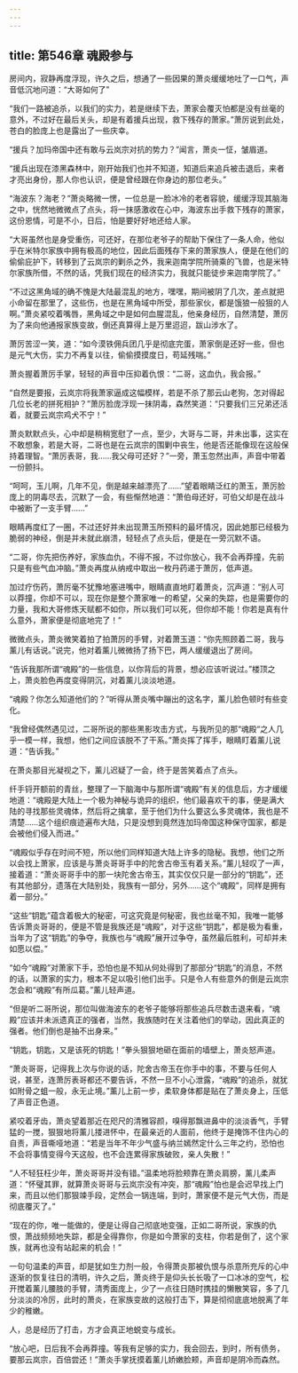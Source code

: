 ```yaml
---
---
---
```

title: 第546章 魂殿参与
---



房间内，寂静再度浮现，许久之后，想通了一些因果的萧炎缓缓地吐了一口气，声音低沉地问道：“大哥如何了”

“我们一路被追杀，以我们的实力，若是继续下去，萧家会覆灭怕都是没有丝毫的意外，不过好在最后关头，却是有着援兵出现，救下残存的萧家。”萧厉说到此处，苍白的脸庞上也是露出了一些庆幸。

“援兵？加玛帝国中还有敢与云岚宗对抗的势力？”闻言，萧炎一怔，皱眉道。

“援兵出现在漆黑森林中，刚开始我们也并不知道，知道后来追兵被击退后，来者才亮出身份，那人你也认识，便是曾经跟在你身边的那位老头。”

“海波东？海老？”萧炎略微一愣，一位总是一脸冰冷的老者容貌，缓缓浮现其脑海之中，恍然地微微点了点头，将一抹感激收在心中，海波东出手救下残存的萧家，这份恩情，可是不小，日后，怕是要好好地还给人家。

“大哥虽然也是身受重伤，可还好，在那位老爷子的帮助下保住了一条人命，他似乎在米特尔家族中拥有极高的地位，因此后面残存下来的萧家族人，便是在他们的偷偷庇护下，转移到了云岚宗的剿杀之外，我来迦南学院所骑乘的飞兽，也是米特尔家族所借，不然的话，凭我们现在的经济实力，我就只能徒步来迦南学院了。”

“不过这黑角域的确不愧是大陆最混乱的地方，嘿嘿，期间被阴了几次，差点就把小命留在那里了，这些伤，也是在黑角域中所受，那些家伙，都是饿狼一般狠的人啊。”萧炎紧咬着嘴唇，黑角域之中是如何血腥混乱，他亲身经历，自然清楚，萧厉为了来向他通报家族变故，倒还真算得上是万里迢迢，跋山涉水了。

萧厉苦涩一笑，道：“如今漠铁佣兵团几乎是彻底完蛋，萧家倒是还好一些，但也是元气大伤，实力不再复以往，偷偷摸摸度日，苟延残喘。”

萧炎握着萧厉手掌，轻轻的声音中压抑着仇恨：“二哥，这血仇，我会报。”

“自然是要报，云岚宗将我萧家逼成这幅模样，若是不杀了那云山老狗，怎对得起几位长老的拼死相护？”萧厉脸庞浮现一抹阴毒，森然笑道：“只要我们三兄弟还活着，就要云岚宗鸡犬不宁！”

萧炎默默点头，心中却是稍稍宽慰了一点，至少，大哥与二哥，并未出事，这实在不敢想象，若是大哥，二哥也是在云岚宗的围剿中丧生，他是否还能像现在这般保持着理智。“萧厉表哥，我……我父母可还好？”一旁，萧玉忽然出声，声音中带着一份颤抖。

“呵呵，玉儿啊，几年不见，倒是越来越漂亮了……”望着眼睛泛红的萧玉，萧厉脸庞上的阴毒尽去，沉默了一会，有些惭然地道：“萧伯母还好，可伯父却是在战斗中被断了一支手臂……”

眼睛再度红了一圈，不过还好并未出现萧玉所预料的最坏情况，因此她那已经极为脆弱的神经，倒是并未就此崩溃，轻轻点了点头后，便是在一旁沉默不语。

“二哥，你先把伤养好，家族血仇，不得不报，不过你放心，我不会再莽撞，先前只是有些气血冲脑。”萧炎再度从纳戒中取出一枚丹药递于萧厉，低声道。

加过疗伤药，萧厉毫不犹豫地塞进嘴中，眼睛直直地盯着萧炎，沉声道：“别人可以莽撞，你却不可以，现在你是整个萧家唯一的希望，父亲的失踪，也是需要你的力量，我和大哥修炼天赋都不如你，所以我们可以死，但你却不能！你若是真有什么意外，萧家便是彻底地完了！”

微微点头，萧炎微笑着拍了拍萧厉的手臂，对着萧玉道：“你先照顾着二哥，我与薰儿有话说。”说完，他对着薰儿微微扬了扬下巴，两人缓缓退出了房间。

“告诉我那所谓“魂殿”的一些信息，以你背后的背景，想必应该听说过。”楼顶之上，萧炎脸色再度变得阴沉，对着薰儿淡淡地道。

“魂殿？你怎么知道他们的？”听得从萧炎嘴中蹦出的这名字，薰儿脸色顿时有些变化。

“我曾经偶然遇见过，二哥所说的那些黑影攻击方式，与我所见的那“魂殿“之人几乎一模一样，我想，他们之间应该脱不了干系。”萧炎挥了挥手，眼睛盯着薰儿说道：“告诉我。”

在萧炎那目光凝视之下，薰儿迟疑了一会，终于是苦笑着点了点头。

纤手锊开额前的青丝，整理了一下脑海中与那所谓“魂殿”有关的信息后，方才缓缓地道：“魂殿是大陆上一个极为神秘与诡异的组织，他们最喜欢干的事，便是满大陆的寻找那些灵魂体，然后将之擒拿，至于他们为什么要这么多灵魂体，我也是不清楚……这个组织痕迹遍布大陆，只是没想到竟然连加玛帝国这种保守国家，都是会被他们侵入而进。”

“魂殿似乎存在时间不短，所以他们同样知道大陆上许多的隐秘。我想，他们之所以会找上萧家，应该是与萧炎哥哥手中的陀舍古帝玉有着关系。”薰儿轻叹了一声，接着道：“萧炎哥哥手中的那一块陀舍古帝玉，其实仅仅只是一部分的“钥匙”，还有其他部分，遗落在大陆别处，我族有一部分，另外……这个“魂殿”，同样是拥有着一部分。”

“这些“钥匙”蕴含着极大的秘密，可这究竟是何秘密，我也丝毫不知，我唯一能够告诉萧炎哥哥的，便是不管是我族还是“魂殿”，对于这些“钥匙”，都是极为看重，当年为了这“钥匙”的争夺，我族也与“魂殿”展开过争夺，虽然最后胜利，可却并未如愿以偿。”

“如今“魂殿”对萧家下手，恐怕也是不知从何处得到了那部分“钥匙”的消息，不然的话，以萧家的实力，根本不足以吸引他们出手。只是令人有些意外的倒是云岚宗怎会和“魂殿”有所瓜葛。”薰儿轻声道。

“但是听二哥所说，那位叫做海波东的老爷子能够将那些追兵尽数击退来看，“魂殿”应该并未派遗真正的强者，当然，我族随时在关注着他们的举动，因此真正的强者。他们倒也是抽不出身来。”

“钥匙，钥匙，又是该死的钥匙！”拳头狠狠地砸在面前的墙壁上，萧炎怒声道。

“萧炎哥哥，记得我上次与你说的话，陀舍古帝玉在你手中的事，不要与任何人说，甚至，连萧厉表哥都还不要告诉，不然一旦不小心泄露，“魂殿”的追杀，就犹如附骨之蛆一般，永无止境。”薰儿上前一步，柔软身体都是贴在了萧炎身上，压低了声音正色道。

紧咬着牙齿，萧炎望着那近在咫尺的清雅容颜，嗅得那飘进鼻中的淡淡香气，手臂猛的一搅，狠狠地将薰儿搂进怀中，在最亲近的人面前，他终于是掩饰不住内心的自责，声音嘶哑地道：“若是当年不年少气盛与纳兰嫣然定什么三年之约，恐怕也不会将事情变得今天这般，也不会连累得家族破败，亲人失散！”

“人不轻狂枉少年，萧炎哥哥并没有错。”温柔地将脸颊靠在萧炎肩膀，薰儿柔声道：“怀璧其罪，就算萧炎哥哥与云岚宗没有冲突，那“魂殿”怕也是会迟早找上门来，而且以他们那狠竦手段，定然会一锅连端，到时，萧家便不是元气大伤，而是彻底覆灭了。”

“现在的你，唯一能做的，便是让得自己彻底地变强，正如二哥所说，家族的仇恨，萧战频频地失踪，都是全得靠你，你是如今萧家的支柱，你若是倒了，这个家族，就再也没有站起来的机会！”

一句句温柔的声音，却是犹如生力剂一般，令得萧炎那被仇恨与杀意所充斥的心中逐渐的恢复往日的清明，许久之后，萧炎终于是仰头长长吸了一口冰冰的空气，松开搅着薰儿腰肢的手臂，清秀面庞上，少了一点往日随时携挂的懒散笑容，多了几分淡淡的冷厉，此时的萧炎，在家族变故的这般打击下，算是彻彻底底地脱离了年少的稚嫩。

人，总是经历了打击，方才会真正地蜕变与成长。

“放心吧，日后我不会再莽撞。等我有足够的实力，我会回去，到时，所有债务，要那云岚宗，百倍尝还！”萧炎手掌抚摸着薰儿娇嫩脸颊，声音却是阴冷而森然。